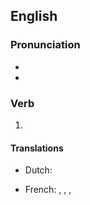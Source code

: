 ==English==

===Pronunciation===
* {{IPA|/ʌndə(ɹ)ˈteɪkən/|lang=en}}
* {{rhymes|eɪkən|lang=en}}

===Verb===
{{head|en|verb form}}

# {{past participle of|undertake|lang=en|nocat=1}}

====Translations====
{{trans-top|past participle of undertake}}
* Dutch: {{t+|nl|ondernomen}}
{{trans-mid}}
* French: {{t+|fr|entrepris|m}}, {{t+|fr|entreprise|f}}, {{t+|fr|entrepris|m-p}}, {{t+|fr|entreprises|f-p}}
{{trans-bottom}}
